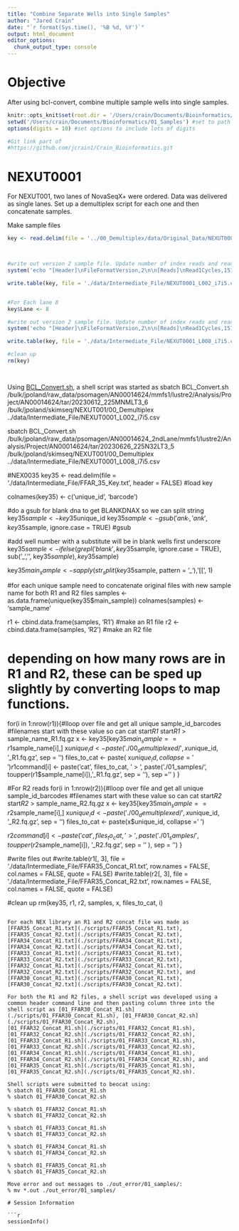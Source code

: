 ```yaml
---
title: "Combine Separate Wells into Single Samples"
author: "Jared Crain"
date: "`r format(Sys.time(), '%B %d, %Y')`"
output: html_document
editor_options: 
  chunk_output_type: console
---
```


# Objective

After using bcl-convert, combine multiple sample wells into single samples.

```r
knitr::opts_knit$set(root.dir = '/Users/crain/Documents/Bioinformatics/01_Samples/') #can set paths but should be set by using Rproj
setwd('/Users/crain/Documents/Bioinformatics/01_Samples') #set to path
options(digits = 10) #set options to include lots of digits

#Git link part of 
#https://github.com/jcrain1/Crain_Bioinformatics.git


```

# NEXUT0001

For NEXUT001, two lanes of NovaSeqX+ were ordered. Data was delivered as single lanes. Set up a demultiplex script for each one and then concatenate samples.


Make sample files

```r
key <- read.delim(file = '../00_Demultiplex/data/Original_Data/NEXUT0001.txt')



#write out version 2 sample file. Update number of index reads and reads as necessary. 
system('echo "[Header]\nFileFormatVersion,2\n\n[Reads]\nRead1Cycles,151\nRead2Cycles,151\nIndex1Cycles,10\nIndex2Cycles,10\n\n[BCLConvert_Settings]\nCreateFastqForIndexReads,0\nOverrideCycles,Y151;I8N2;N2I8;Y151\n[BCLConvert_Data]" > ./data/Intermediate_File/NEXUT0001_L002_i7i5.csv')

write.table(key, file = './data/Intermediate_File/NEXUT0001_L002_i7i5.csv', row.names = FALSE, quote = FALSE, append = TRUE, sep = ',') #get a warning message that is okay


#For Each lane 8
key$Lane <- 8

#write out version 2 sample file. Update number of index reads and reads as necessary. 
system('echo "[Header]\nFileFormatVersion,2\n\n[Reads]\nRead1Cycles,151\nRead2Cycles,151\nIndex1Cycles,10\nIndex2Cycles,10\n\n[BCLConvert_Settings]\nCreateFastqForIndexReads,0\nOverrideCycles,Y151;I8N2;N2I8;Y151\n[BCLConvert_Data]" > ./data/Intermediate_File/NEXUT0001_L008_i7i5.csv')

write.table(key, file = './data/Intermediate_File/NEXUT0001_L008_i7i5.csv', row.names = FALSE, quote = FALSE, append = TRUE, sep = ',') #get a warning message that is okay

#clean up
rm(key)




```

Using [BCL_Convert.sh](./scripts/BCL_Convert.sh), a shell script was started as
sbatch BCL_Convert.sh /bulk/jpoland/raw_data/psomagen/AN00014624/mmfs1/lustre2/Analysis/Project/AN00014624/tar/20230612_225MNMLT3_6 /bulk/jpoland/skimseq/NEXUT001/00_Demultiplex ../data/Intermediate_File/NEXUT0001_L002_i7i5.csv

sbatch BCL_Convert.sh /bulk/jpoland/raw_data/psomagen/AN00014624_2ndLane/mmfs1/lustre2/Analysis/Project/AN00014624/tar/20230626_225N32LT3_5 /bulk/jpoland/skimseq/NEXUT001/00_Demultiplex ../data/Intermediate_File/NEXUT0001_L008_i7i5.csv 


#NEX0035
key35 <- read.delim(file = './data/Intermediate_File/FFAR_35_Key.txt', header = FALSE) #load key

colnames(key35) <- c('unique_id', 'barcode')

#do a gsub for blank dna to get BLANKDNAX so we can split string
key35$sample <- key35$unique_id
key35$sample <- gsub('ank_', 'ank', key35$sample, ignore.case = TRUE) #gsub

#add well number with a substitute will be in blank wells first underscore
key35$sample <- ifelse(grepl('blank', key35$sample, ignore.case = TRUE), sub('_', '', key35$sample), key35$sample)

key35$main_sample <- sapply( str_split(key35$sample, pattern = '_'), '[[', 1)

#for each unique sample need to concatenate original files with new sample name for both R1 and R2 files
samples <- as.data.frame(unique(key35$main_sample))
colnames(samples) <- 'sample_name'

r1 <- cbind.data.frame(samples,  'R1') #make an R1 file
r2 <- cbind.data.frame(samples, 'R2') #make an R2 file

# depending on how many rows are in R1 and R2, these can be sped up slightly by converting loops to map functions.
for(i in 1:nrow(r1)){#lloop over file and get all unique sample_id_barcodes
  #filenames start with these value so can cat start*R1* start*R1* > sample_name_R1.fq.gz
  x <- key35[key35$main_sample == r1$sample_name[i],]
  x$unique_id <- paste('./00_demultiplexed/', x$unique_id, '_R1.fq.gz', sep = '')
  files_to_cat <- paste( x$unique_id, collapse = ' ')
  r1$command[i] <- paste('cat ', files_to_cat, ' > ', paste('./01_samples/', toupper(r1$sample_name[i]), '_R1.fq.gz', sep = ''), sep = '' )
  }

#For R2 reads
for(i in 1:nrow(r2)){#lloop over file and get all unique sample_id_barcodes
  #filenames start with these value so can cat start*R2* start*R2* > sample_name_R2.fq.gz
  x <- key35[key35$main_sample == r2$sample_name[i],]
  x$unique_id <- paste('./00_demultiplexed/', x$unique_id, '_R2.fq.gz', sep = '')
  files_to_cat <- paste(x$unique_id, collapse = ' ')
 
  r2$command[i] <- paste('cat ', files_to_cat, ' > ', paste('./01_samples/', toupper(r2$sample_name[i]), '_R2.fq.gz', sep = '' ), sep = '')
}

#write files out
#write.table(r1[, 3], file = './data/Intermediate_File/FFAR35_Concat_R1.txt', row.names = FALSE, col.names = FALSE, quote = FALSE)
#write.table(r2[, 3], file = './data/Intermediate_File/FFAR35_Concat_R2.txt', row.names = FALSE, col.names = FALSE, quote = FALSE)

#clean up
rm(key35, r1, r2, samples, x, files_to_cat, i)

```
 
For each NEX library an R1 and R2 concat file was made as [FFAR35_Concat_R1.txt](./scripts/FFAR35_Concat_R1.txt), [FFAR35_Concat_R2.txt](./scripts/FFAR35_Concat_R2.txt), [FFAR34_Concat_R1.txt](./scripts/FFAR34_Concat_R1.txt), [FFAR34_Concat_R2.txt](./scripts/FFAR34_Concat_R2.txt), [FFAR33_Concat_R1.txt](./scripts/FFAR33_Concat_R1.txt), [FFAR33_Concat_R2.txt](./scripts/FFAR33_Concat_R2.txt), [FFAR32_Concat_R1.txt](./scripts/FFAR32_Concat_R1.txt), [FFAR32_Concat_R2.txt](./scripts/FFAR32_Concat_R2.txt), and [FFAR30_Concat_R1.txt](./scripts/FFAR30_Concat_R1.txt), [FFAR30_Concat_R2.txt](./scripts/FFAR30_Concat_R2.txt).

For both the R1 and R2 files, a shell script was developed using a common header command line and then pasting column three into the shell script as [01_FFAR30_Concat_R1.sh](./scripts/01_FFAR30_Concat_R1.sh), [01_FFAR30_Concat_R2.sh](./scripts/01_FFAR30_Concat_R2.sh), 
[01_FFAR32_Concat_R1.sh](./scripts/01_FFAR32_Concat_R1.sh), [01_FFAR32_Concat_R2.sh](./scripts/01_FFAR32_Concat_R2.sh),
[01_FFAR33_Concat_R1.sh](./scripts/01_FFAR33_Concat_R1.sh), [01_FFAR33_Concat_R2.sh](./scripts/01_FFAR33_Concat_R2.sh),
[01_FFAR34_Concat_R1.sh](./scripts/01_FFAR34_Concat_R1.sh), [01_FFAR34_Concat_R2.sh](./scripts/01_FFAR34_Concat_R2.sh), and
[01_FFAR35_Concat_R1.sh](./scripts/01_FFAR35_Concat_R1.sh), [01_FFAR35_Concat_R2.sh](./scripts/01_FFAR35_Concat_R2.sh).

Shell scripts were submitted to beocat using:
% sbatch 01_FFAR30_Concat_R1.sh 
% sbatch 01_FFAR30_Concat_R2.sh

% sbatch 01_FFAR32_Concat_R1.sh 
% sbatch 01_FFAR32_Concat_R2.sh

% sbatch 01_FFAR33_Concat_R1.sh 
% sbatch 01_FFAR33_Concat_R2.sh

% sbatch 01_FFAR34_Concat_R1.sh 
% sbatch 01_FFAR34_Concat_R2.sh

% sbatch 01_FFAR35_Concat_R1.sh 
% sbatch 01_FFAR35_Concat_R2.sh

Move error and out messages to ./out_error/01_samples/:
% mv *.out ./out_error/01_samples/

# Session Information

```r
sessionInfo()
```